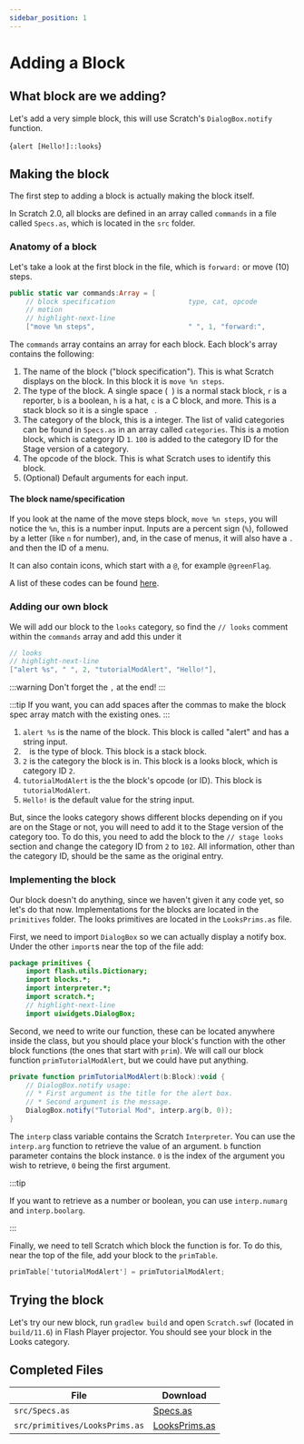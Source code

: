 ```yaml
---
sidebar_position: 1
---
```




# Adding a Block

## What block are we adding?
Let's add a very simple block, this will use Scratch's `DialogBox.notify` function.

<ScratchBlocks style="scratch2">{`alert [Hello!]::looks`}</ScratchBlocks>

## Making the block
The first step to adding a block is actually making the block itself.

In Scratch 2.0, all blocks are defined in an array called `commands` in a file called `Specs.as`, which is located in the `src` folder.

### Anatomy of a block
Let's take a look at the first block in the file, which is `forward:` or <ScratchBlocks inline style="scratch2">move (10) steps</ScratchBlocks>.

```actionscript title="src/Specs.as"
public static var commands:Array = [
    // block specification					type, cat, opcode			default args (optional)
    // motion
    // highlight-next-line
    ["move %n steps",						" ", 1, "forward:",					10],
```

The `commands` array contains an array for each block. Each block's array contains the following:

1. The name of the block ("block specification"). This is what Scratch displays on the block. In this block it is `move %n steps`.
2. The type of the block. A single space (` `) is a normal stack block, `r` is a reporter, `b` is a boolean, `h` is a hat, `c` is a C block, and more. This is a stack block so it is a single space ` `.
3. The category of the block, this is a integer. The list of valid categories can be found in `Specs.as` in an array called `categories`. This is a motion block, which is category ID `1`. `100` is added to the category ID for the Stage version of a category.
4. The opcode of the block. This is what Scratch uses to identify this block.
5. (Optional) Default arguments for each input.

#### The block name/specification
If you look at the name of the move steps block, `move %n steps`, you will notice the `%n`, this is a number input. Inputs are a percent sign (`%`), followed by a letter (like `n` for number), and, in the case of menus, it will also have a `.` and then the ID of a menu.

It can also contain icons, which start with a `@`, for example `@greenFlag`.

A list of these codes can be found [here](/resources/s2-block-input-spec).

### Adding our own block
We will add our block to the `looks` category, so find the `// looks` comment within the `commands` array and add this under it

```actionscript title="src/Specs.as"
// looks
// highlight-next-line
["alert %s", " ", 2, "tutorialModAlert", "Hello!"],
```

:::warning
Don't forget the `,` at the end!
:::

:::tip
If you want, you can add spaces after the commas to make the block spec array match with the existing ones.
:::

1. `alert %s` is the name of the block. This block is called "alert" and has a string input.
2. ` ` is the type of block. This block is a stack block.
3. `2` is the category the block is in. This block is a looks block, which is category ID `2`.
4. `tutorialModAlert` is the the block's opcode (or ID). This block is `tutorialModAlert`.
5. `Hello!` is the default value for the string input.

But, since the looks category shows different blocks depending on if you are on the Stage or not, you will need to add it to the Stage version of the category too. To do this, you need to add the block to the `// stage looks` section and change the category ID from `2` to `102`. All information, other than the category ID, should be the same as the original entry.

### Implementing the block
Our block doesn't do anything, since we haven't given it any code yet, so let's do that now. Implementations for the blocks are located in the `primitives` folder. The looks primitives are located in the `LooksPrims.as` file.

First, we need to import `DialogBox` so we can actually display a notify box. Under the other `import`s near the top of the file add:

```actionscript title="src/primitives/LooksPrims.as"
package primitives {
	import flash.utils.Dictionary;
	import blocks.*;
	import interpreter.*;
	import scratch.*;
    // highlight-next-line
    import uiwidgets.DialogBox;
```

Second, we need to write our function, these can be located anywhere inside the class, but you should place your block's function with the other block functions (the ones that start with `prim`). We will call our block function `primTutorialModAlert`, but we could have put anything.

```actionscript title="src/primitives/LooksPrims.as"
private function primTutorialModAlert(b:Block):void {
    // DialogBox.notify usage:
    // * First argument is the title for the alert box.
    // * Second argument is the message.
    DialogBox.notify("Tutorial Mod", interp.arg(b, 0));
}
```

The `interp` class variable contains the Scratch `Interpreter`. You can use the `interp.arg` function to retrieve the value of an argument. `b` function parameter contains the block instance. `0` is the index of the argument you wish to retrieve, `0` being the first argument.

:::tip

If you want to retrieve as a number or boolean, you can use `interp.numarg` and `interp.boolarg`.

:::

Finally, we need to tell Scratch which block the function is for. To do this, near the top of the file, add your block to the `primTable`.

```actionscript title="src/primitives/LooksPrims.as"
primTable['tutorialModAlert'] = primTutorialModAlert;
```

## Trying the block
Let's try our new block, run `gradlew build` and open `Scratch.swf` (located in `build/11.6`) in Flash Player projector. You should see your block in the Looks category.

## Completed Files
| File                              | Download                                                 |
| --------------------------------- | -------------------------------------------------------- |
| `src/Specs.as`                    | [Specs.as](resources/Specs.as.txt)                       |
| `src/primitives/LooksPrims.as`    | [LooksPrims.as](resources/LooksPrims.as.txt)             |